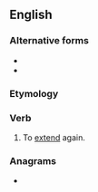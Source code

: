 {{also|reextend|reëxtend}}
==English==

===Alternative forms===
* {{l|en|reextend}}
* {{l|en|reëxtend}}

===Etymology===
{{prefix|re|extend|lang=en}}

===Verb===
{{en-verb}}

# To [[extend]] again.

===Anagrams===
* {{anagrams|en|a=deeenrtx|extender}}